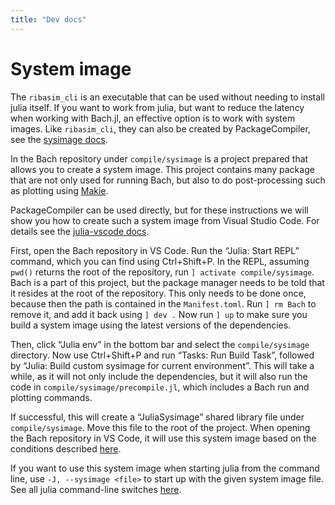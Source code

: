 ```yaml
---
title: "Dev docs"
---
```


# System image

The `ribasim_cli` is an executable that can be used without needing to install julia itself.
If you want to work from julia, but want to reduce the latency when working with Bach.jl,
an effective option is to work with system images. Like `ribasim_cli`, they can also be created
by PackageCompiler, see the [sysimage docs](https://julialang.github.io/PackageCompiler.jl/dev/sysimages.html).

In the Bach repository under `compile/sysimage` is a project prepared that allows you to
create a system image. This project contains many package that are not only used for
running Bach, but also to do post-processing such as plotting using [Makie](https://docs.makie.org/stable/).

PackageCompiler can be used directly, but for these instructions we will show you how to
create such a system image from Visual Studio Code. For details see the
[julia-vscode docs](https://www.julia-vscode.org/docs/dev/userguide/compilesysimage/).

First, open the Bach repository in VS Code. Run the "Julia: Start REPL" command, which you
can find using Ctrl+Shift+P. In the REPL, assuming `pwd()` returns the root of the
repository, run `] activate compile/sysimage`. Bach is a part of this project, but the
package manager needs to be told that it resides at the root of the repository. This only
needs to be done once, because then the path is contained in the `Manifest.toml`. Run
`] rm Bach` to remove it, and add it back using `] dev .` Now run `] up` to make sure
you build a system image using the latest versions of the dependencies.

Then, click "Julia env" in the bottom bar and select the `compile/sysimage` directory.
Now use Ctrl+Shift+P and run "Tasks: Run Build Task", followed by
"Julia: Build custom sysimage for current environment". This will take a while, as it will
not only include the dependencies, but it will also run the code in
`compile/sysimage/precompile.jl`, which includes a Bach run and plotting commands.

If successful, this will create a "JuliaSysimage" shared library file under
`compile/sysimage`. Move this file to the root of the project. When opening the Bach
repository in VS Code, it will use this system image based on the conditions described
[here](https://www.julia-vscode.org/docs/dev/userguide/compilesysimage/#Using-custom-sysimages).

If you want to use this system image when starting julia from the command line, use
`-J, --sysimage <file>` to start up with the given system image file. See all julia
command-line switches [here](https://docs.julialang.org/en/v1/manual/command-line-options/#Command-line-switches-for-Julia).
